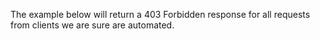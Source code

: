 
The example below will return a 403 Forbidden response for all requests from
clients we are sure are automated.

<SelectableContent client:load syncKey="language" frameworkSwitcher>
  <div slot="TS" slotIdx="1">
    <Code code={Step3TS} lang="ts" title="index.ts" mark={["ARCJET_KEY"]} />
  </div>
  <div slot="JS" slotIdx="2">
    <Code code={Step3JS} lang="js" title="index.js" mark={["ARCJET_KEY"]} />
  </div>
</SelectableContent>
